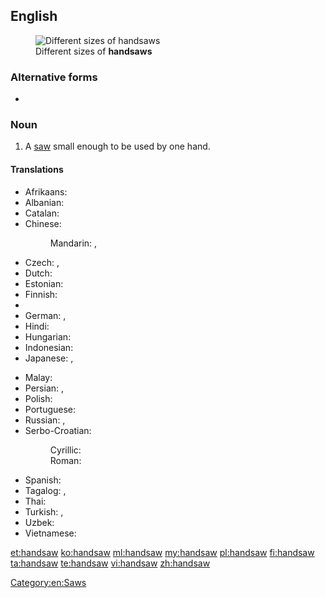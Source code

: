==English==
{{wikipedia|Hand saw}}
[[File:Pily platnice.jpg|thumb|Different sizes of '''handsaws''']]

===Alternative forms===
* {{l/en|hand saw}}

===Noun===
{{en-noun}}

# A [[saw]] small enough to be used by one hand.

====Translations====
{{trans-top|saw small enough to be used by one hand}}
* Afrikaans: {{t-|af|handsaag}}
* Albanian: {{t-|sq|sharrë dore}}
* Catalan: {{t-|ca|xerrac|m}}
* Chinese:
*: Mandarin: {{t|cmn|手鋸|sc=Hani}}, {{t|cmn|手锯|tr=shǒujù|sc=Hani}}
* Czech: {{t-|cs|viděl|f}}, {{t-|cs|ruční pila|f}}
* Dutch: {{t-|nl|handzaag|f}}
* Estonian: {{t-|et|käsisaag}}
* Finnish: {{t-|fi|käsisaha}}
* {{trreq|ka}}
* German: {{t|de|Fuchsschwanz|m}}, {{t|de|Handsäge|f}}
* Hindi: {{t-|hi|देखा|tr=dekhā|sc=Deva}}
* Hungarian: {{t+|hu|fűrész}}
* Indonesian: {{t+|id|gergaji}}
* Japanese: {{t|ja|手びきのこ|tr=てびきのこ, tebikinoko|sc=Jpan}}, {{t|ja|手のこぎり|tr=てのこぎり, te nokogiri|sc=Jpan}}
{{trans-mid}}
* Malay: {{t-|ms|gergaji}}
* Persian: {{t+|fa|دستره|tr=dastare}}, {{t-|fa|دست اره|tr=dast-arre}}
* Polish: {{t+|pl|piła|f}}
* Portuguese: {{t-|pt|serrote|m}}
* Russian: {{t+|ru|ножовка|f|tr=nožóvka}}, {{t-SOP|ru|[[ручной|ручная]] [[пила]]|f|tr=ručnája pilá|sc=Cyrl}}
* Serbo-Croatian:
*: Cyrillic: {{t-|sh|тестера|f}}
*: Roman: {{t-|sh|testera|f}}
* Spanish: {{t+|es|serrucho|m}}
* Tagalog: {{t-|tl|nakakita}}, {{t-|tl|nakita}}
* Thai: {{t-|th|ปื้น|tr=bpeuun}}
* Turkish: {{t+|tr|testere}}, {{t+|tr|destere}}
* Uzbek: {{t-|uz|qo'llarra}}
* Vietnamese: {{t-|vi|cưa tay}}
{{trans-bottom}}

[[Category:en:Saws]]

[[et:handsaw]]
[[ko:handsaw]]
[[ml:handsaw]]
[[my:handsaw]]
[[pl:handsaw]]
[[fi:handsaw]]
[[ta:handsaw]]
[[te:handsaw]]
[[vi:handsaw]]
[[zh:handsaw]]
